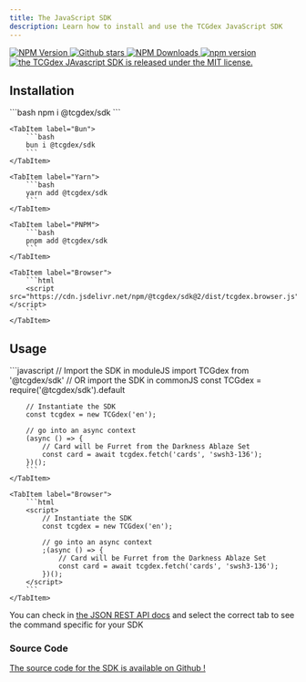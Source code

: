 ```yaml
---
title: The JavaScript SDK
description: Learn how to install and use the TCGdex JavaScript SDK
---
```


<p class="flex gap-2 justify-center">
	<a href="http://npmjs.com/@tcgdex/sdk">
		<img src="https://img.shields.io/npm/v/@tcgdex/sdk?style=flat-square" alt="NPM Version" />
	</a>
	<a href="https://github.com/tcgdex/javascript-sdk/stargazers">
		<img src="https://img.shields.io/github/stars/tcgdex/javascript-sdk?style=flat-square" alt="Github stars" />
	</a>
	<a href="http://npmjs.com/@tcgdex/sdk">
		<img src="https://img.shields.io/npm/dm/@tcgdex/sdk?style=flat-square" alt="NPM Downloads" />
	</a>
	<a href="https://app.codecov.io/gh/tcgdex/javascript-sdk/">
		<img src="https://img.shields.io/codecov/c/github/tcgdex/javascript-sdk?style=flat-square&token=FR4BI94N4Q" alt="npm version" />
	</a>
	<a href="https://github.com/tcgdex/javascript-sdk/actions/workflows/build.yml">
		<img src="https://img.shields.io/github/actions/workflow/status/tcgdex/javascript-sdk/build.yml?style=flat-square" alt="the TCGdex JAvascript SDK is released under the MIT license." />
	</a>
</p>

## Installation

<Tabs syncKey='pouet'>
	<TabItem label="NPM">
		```bash
		npm i @tcgdex/sdk
		```
	</TabItem>

	<TabItem label="Bun">
		```bash
		bun i @tcgdex/sdk
		```
	</TabItem>

	<TabItem label="Yarn">
		```bash
		yarn add @tcgdex/sdk
		```
	</TabItem>

	<TabItem label="PNPM">
		```bash
		pnpm add @tcgdex/sdk
		```
	</TabItem>

	<TabItem label="Browser">
		```html
		<script src="https://cdn.jsdelivr.net/npm/@tcgdex/sdk@2/dist/tcgdex.browser.js"></script>
		```
	</TabItem>
</Tabs>

## Usage

<Tabs syncKey='pouet'>
	<TabItem label="Node/Bun">
		```javascript
		// Import the SDK in moduleJS
		import TCGdex from '@tcgdex/sdk'
		// OR import the SDK in commonJS
		const TCGdex = require('@tcgdex/sdk').default

		// Instantiate the SDK
		const tcgdex = new TCGdex('en');

		// go into an async context
		(async () => {
			// Card will be Furret from the Darkness Ablaze Set
			const card = await tcgdex.fetch('cards', 'swsh3-136');
		})();
		```
	</TabItem>

	<TabItem label="Browser">
		```html
		<script>
			// Instantiate the SDK
			const tcgdex = new TCGdex('en');

			// go into an async context
			;(async () => {
				// Card will be Furret from the Darkness Ablaze Set
				const card = await tcgdex.fetch('cards', 'swsh3-136');
			})();
		</script>
		```
	</TabItem>
</Tabs>

You can check in [the JSON REST API docs](/rest) and select the correct tab to see the command specific for your SDK


### Source Code

[The source code for the SDK is available on Github !](https://github.com/tcgdex/javascript-sdk)
